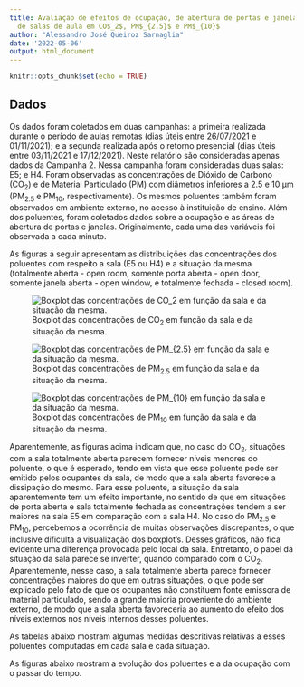 ```yaml
---
title: Avaliação de efeitos de ocupação, de abertura de portas e janelas, e de localização
  de salas de aula em CO$_2$, PM$_{2.5}$ e PM$_{10}$
author: "Alessandro José Queiroz Sarnaglia"
date: '2022-05-06'
output: html_document
---
```


```r
knitr::opts_chunk$set(echo = TRUE)
```

## Dados

Os dados foram coletados em duas campanhas: a primeira realizada durante o período de aulas remotas (dias úteis entre 26/07/2021 e 01/11/2021); e a segunda realizada após o retorno presencial (dias úteis entre 03/11/2021 e 17/12/2021). Neste relatório são consideradas apenas dados da Campanha 2. Nessa campanha foram consideradas duas salas: E5; e H4. Foram observadas as concentrações de Dióxido de Carbono (CO$_2$) e de Material Particulado (PM) com diâmetros inferiores a 2.5 e 10 µ$\text{m}$ (PM$_{2.5}$ e PM$_{10}$, respectivamente). Os mesmos poluentes também foram observados em ambiente externo, no acesso à instituição de ensino. Além dos poluentes, foram coletados dados sobre a ocupação e as áreas de abertura de portas e janelas. Originalmente, cada uma das variáveis foi observada a cada minuto.

As figuras a seguir apresentam as distribuições das concentrações dos poluentes com respeito a sala (E5 ou H4) e a situação da mesma (totalmente aberta - open room, somente porta aberta - open door, somente janela aberta - open window, e totalmente fechada - closed room).

![Boxplot das concentrações de CO$_2$ em função da sala e da situação da mesma.](figuras/boxplot_CO2.png)

![Boxplot das concentrações de PM$_{2.5}$ em função da sala e da situação da mesma.](figuras/boxplot_PM2.5.png)

![Boxplot das concentrações de PM$_{10}$ em função da sala e da situação da mesma.](figuras/boxplot_PM10.png)

Aparentemente, as figuras acima indicam que, no caso do CO$_2$, situações com a sala totalmente aberta parecem fornecer níveis menores do poluente, o que é esperado, tendo em vista que esse poluente pode ser emitido pelos ocupantes da sala, de modo que a sala aberta favorece a dissipação do mesmo. Para esse poluente, a situação da sala aparentemente tem um efeito importante, no sentido de que em situações de porta aberta e sala totalmente fechada as concentrações tendem a ser maiores na sala E5 em comparação com a sala H4. No caso do PM$_{2.5}$ e PM$_{10}$, percebemos a ocorrência de muitas observações discrepantes, o que inclusive dificulta a visualização dos boxplot's. Desses gráficos, não fica evidente uma diferença provocada pelo local da sala. Entretanto, o papel da situação da sala parece se inverter, quando comparado com o CO$_2$. Aparentemente, nesse caso, a sala totalmente aberta parece fornecer concentrações maiores do que em outras situações, o que pode ser explicado pelo fato de que os ocupantes não constituem fonte emissora de material particulado, sendo a grande maioria proveniente do ambiente externo, de modo que a sala aberta favoreceria ao aumento do efeito dos níveis externos nos níveis internos desses poluentes.

As tabelas abaixo mostram algumas medidas descritivas relativas a esses poluentes computadas em cada sala e cada situação.



As figuras abaixo mostram a evolução dos poluentes e a da ocupação com o passar do tempo.
